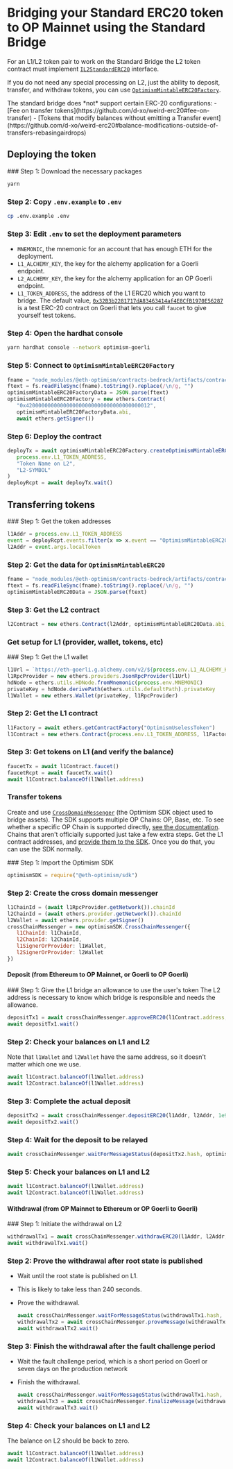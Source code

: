 
# Bridging your Standard ERC20 token to OP Mainnet using the Standard Bridge

For an L1/L2 token pair to work on the Standard Bridge the L2 token contract must implement
[`IL2StandardERC20`](https://github.com/ethereum-optimism/optimism/blob/develop/packages/contracts/contracts/standards/IL2StandardERC20.sol) interface. 

If you do not need any special processing on L2, just the ability to deposit, transfer, and withdraw tokens, you can use [`OptimismMintableERC20Factory`](https://github.com/ethereum-optimism/optimism/blob/186e46a47647a51a658e699e9ff047d39444c2de/packages/contracts-bedrock/contracts/universal/OptimismMintableERC20Factory.sol).



<Callout type="warning"> 
The standard bridge does *not* support certain ERC-20 configurations:
- [Fee on transfer tokens](https://github.com/d-xo/weird-erc20#fee-on-transfer)
- [Tokens that modify balances without emitting a Transfer event](https://github.com/d-xo/weird-erc20#balance-modifications-outside-of-transfers-rebasingairdrops)
</Callout>

## Deploying the token
<Steps>
### Step 1: Download the necessary packages

   ```sh
   yarn
   ```

### Step 2: Copy `.env.example` to `.env`

   ```sh
   cp .env.example .env
   ```

### Step 3: Edit `.env` to set the deployment parameters

   - `MNEMONIC`, the mnemonic for an account that has enough ETH for the deployment.
   - `L1_ALCHEMY_KEY`, the key for the alchemy application for a Goerli endpoint.   
   - `L2_ALCHEMY_KEY`, the key for the alchemy application for an OP Goerli endpoint.
   - `L1_TOKEN_ADDRESS`, the address of the L1 ERC20 which you want to bridge.
     The default value, [`0x32B3b2281717dA83463414af4E8CfB1970E56287`](https://goerli.etherscan.io/address/0x32B3b2281717dA83463414af4E8CfB1970E56287) is a test ERC-20 contract on Goerli that lets you call `faucet` to give yourself test tokens.

### Step 4: Open the hardhat console

   ```sh
   yarn hardhat console --network optimism-goerli
   ```

### Step 5: Connect to `OptimismMintableERC20Factory`

   ```js
   fname = "node_modules/@eth-optimism/contracts-bedrock/artifacts/contracts/universal/OptimismMintableERC20Factory.sol/OptimismMintableERC20Factory.json"
   ftext = fs.readFileSync(fname).toString().replace(/\n/g, "")
   optimismMintableERC20FactoryData = JSON.parse(ftext)
   optimismMintableERC20Factory = new ethers.Contract(
      "0x4200000000000000000000000000000000000012", 
      optimismMintableERC20FactoryData.abi, 
      await ethers.getSigner())
   ```

### Step 6: Deploy the contract

   ```js
   deployTx = await optimismMintableERC20Factory.createOptimismMintableERC20(
      process.env.L1_TOKEN_ADDRESS,
      "Token Name on L2",
      "L2-SYMBOL"
   )
   deployRcpt = await deployTx.wait()
   ```
</Steps>

## Transferring tokens 
<Steps>
### Step 1: Get the token addresses

   ```js
   l1Addr = process.env.L1_TOKEN_ADDRESS
   event = deployRcpt.events.filter(x => x.event == "OptimismMintableERC20Created")[0]
   l2Addr = event.args.localToken
   ```

### Step 2: Get the data for `OptimismMintableERC20`

   ```js
   fname = "node_modules/@eth-optimism/contracts-bedrock/artifacts/contracts/universal/OptimismMintableERC20.sol/OptimismMintableERC20.json"
   ftext = fs.readFileSync(fname).toString().replace(/\n/g, "")
   optimismMintableERC20Data = JSON.parse(ftext)
   ```

### Step 3: Get the L2 contract

   ```js
   l2Contract = new ethers.Contract(l2Addr, optimismMintableERC20Data.abi, await ethers.getSigner())   
   ```
</Steps>

### Get setup for L1 (provider, wallet, tokens, etc)
<Steps>
### Step 1: Get the L1 wallet

   ```js
   l1Url = `https://eth-goerli.g.alchemy.com/v2/${process.env.L1_ALCHEMY_KEY}`
   l1RpcProvider = new ethers.providers.JsonRpcProvider(l1Url)
   hdNode = ethers.utils.HDNode.fromMnemonic(process.env.MNEMONIC)
   privateKey = hdNode.derivePath(ethers.utils.defaultPath).privateKey
   l1Wallet = new ethers.Wallet(privateKey, l1RpcProvider)
   ```

### Step 2: Get the L1 contract

   ```js
   l1Factory = await ethers.getContractFactory("OptimismUselessToken")
   l1Contract = new ethers.Contract(process.env.L1_TOKEN_ADDRESS, l1Factory.interface, l1Wallet)
   ```

### Step 3: Get tokens on L1 (and verify the balance)

   ```js
   faucetTx = await l1Contract.faucet()
   faucetRcpt = await faucetTx.wait()
   await l1Contract.balanceOf(l1Wallet.address)
   ```
</Steps>

### Transfer tokens

Create and use [`CrossDomainMessenger`](https://sdk.optimism.io/classes/crosschainmessenger) (the Optimism SDK object used to bridge assets).
The SDK supports multiple OP Chains: OP, Base, etc.
To see whether a specific OP Chain is supported directly, [see the documentation](https://sdk.optimism.io/enums/l2chainid).
Chains that aren't officially supported just take a few extra steps.
Get the L1 contract addresses, and [provide them to the SDK](/chain-operators/sdk#getting-contract-addresses).
Once you do that, you can use the SDK normally.

<Steps>
### Step 1: Import the Optimism SDK

   ```js
   optimismSDK = require("@eth-optimism/sdk")
   ```

### Step 2: Create the cross domain messenger

   ```js
   l1ChainId = (await l1RpcProvider.getNetwork()).chainId
   l2ChainId = (await ethers.provider.getNetwork()).chainId
   l2Wallet = await ethers.provider.getSigner()
   crossChainMessenger = new optimismSDK.CrossChainMessenger({
      l1ChainId: l1ChainId,
      l2ChainId: l2ChainId,
      l1SignerOrProvider: l1Wallet,
      l2SignerOrProvider: l2Wallet
   })
   ```
</Steps>

#### Deposit (from Ethereum to OP Mainnet, or Goerli to OP Goerli)
<Steps>
### Step 1: Give the L1 bridge an allowance to use the user's token
   The L2 address is necessary to know which bridge is responsible and needs the allowance.

   ```js
   depositTx1 = await crossChainMessenger.approveERC20(l1Contract.address, l2Addr, 1e9)
   await depositTx1.wait()
   ```

### Step 2: Check your balances on L1 and L2
   Note that `l1Wallet` and `l2Wallet` have the same address, so it doesn't matter which one we use.

   ```js
   await l1Contract.balanceOf(l1Wallet.address) 
   await l2Contract.balanceOf(l1Wallet.address)
   ```   

### Step 3: Complete the actual deposit

   ```js
   depositTx2 = await crossChainMessenger.depositERC20(l1Addr, l2Addr, 1e9)
   await depositTx2.wait()
   ```

### Step 4: Wait for the deposit to be relayed

   ```js
   await crossChainMessenger.waitForMessageStatus(depositTx2.hash, optimismSDK.MessageStatus.RELAYED)
   ```

### Step 5: Check your balances on L1 and L2

   ```js
   await l1Contract.balanceOf(l1Wallet.address) 
   await l2Contract.balanceOf(l1Wallet.address)
   ```
</Steps>

#### Withdrawal (from OP Mainnet to Ethereum or OP Goerli to Goerli)
<Steps>
### Step 1: Initiate the withdrawal on L2

   ```js
   withdrawalTx1 = await crossChainMessenger.withdrawERC20(l1Addr, l2Addr, 1e9)
   await withdrawalTx1.wait()
   ```

### Step 2: Prove the withdrawal after root state is published
- Wait until the root state is published on L1.
- This is likely to take less than 240 seconds.
- Prove the withdrawal.

   ```js
   await crossChainMessenger.waitForMessageStatus(withdrawalTx1.hash, optimismSDK.MessageStatus.READY_TO_PROVE)
   withdrawalTx2 = await crossChainMessenger.proveMessage(withdrawalTx1.hash)
   await withdrawalTx2.wait()
   ```

### Step 3: Finish the withdrawal after the fault challenge period
- Wait the fault challenge period, which is a short period on Goerl or seven days on the production network
- Finish the withdrawal.

   ```js
   await crossChainMessenger.waitForMessageStatus(withdrawalTx1.hash, optimismSDK.MessageStatus.READY_FOR_RELAY)
   withdrawalTx3 = await crossChainMessenger.finalizeMessage(withdrawalTx1.hash)
   await withdrawalTx3.wait()   
   ```

### Step 4: Check your balances on L1 and L2
   The balance on L2 should be back to zero.

   ```js
   await l1Contract.balanceOf(l1Wallet.address) 
   await l2Contract.balanceOf(l1Wallet.address)
   ```
</Steps>